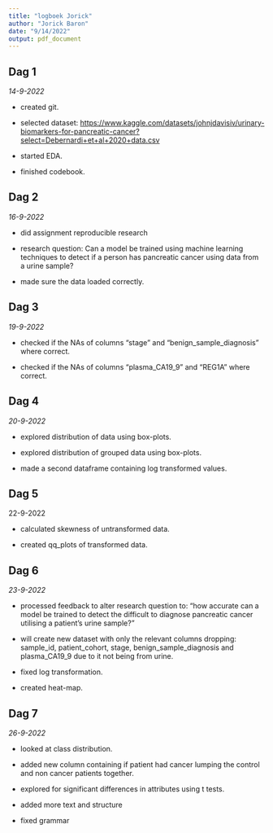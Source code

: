 ```yaml
---
title: "logboek Jorick"
author: "Jorick Baron"
date: "9/14/2022"
output: pdf_document
---
```


## Dag 1

*14-9-2022*

-   created git.

-   selected dataset: <https://www.kaggle.com/datasets/johnjdavisiv/urinary-biomarkers-for-pancreatic-cancer?select=Debernardi+et+al+2020+data.csv>

-   started EDA.

-   finished codebook.

## Dag 2

*16-9-2022*

-   did assignment reproducible research

-   research question: Can a model be trained using machine learning techniques to detect if a person has pancreatic cancer using data from a urine sample?

-   made sure the data loaded correctly.

## Dag 3

*19-9-2022*

-   checked if the NAs of columns "stage" and "benign_sample_diagnosis" where correct.

-   checked if the NAs of columns "plasma_CA19_9" and "REG1A" where correct.

## Dag 4

*20-9-2022*

-   explored distribution of data using box-plots.

-   explored distribution of grouped data using box-plots.

-   made a second dataframe containing log transformed values.

## Dag 5

22-9-2022

-   calculated skewness of untransformed data.

-   created qq_plots of transformed data.

## Dag 6

*23-9-2022*

-   processed feedback to alter research question to: "how accurate can a model be trained to detect the difficult to diagnose pancreatic cancer utilising a patient's urine sample?"

-   will create new dataset with only the relevant columns dropping: sample_id, patient_cohort, stage, benign_sample_diagnosis and plasma_CA19_9 due to it not being from urine.

-   fixed log transformation.

-   created heat-map.

## Dag 7

*26-9-2022*

-   looked at class distribution.

-   added new column containing if patient had cancer lumping the control and non cancer patients together.

-   explored for significant differences in attributes using t tests.

-   added more text and structure

-   fixed grammar
